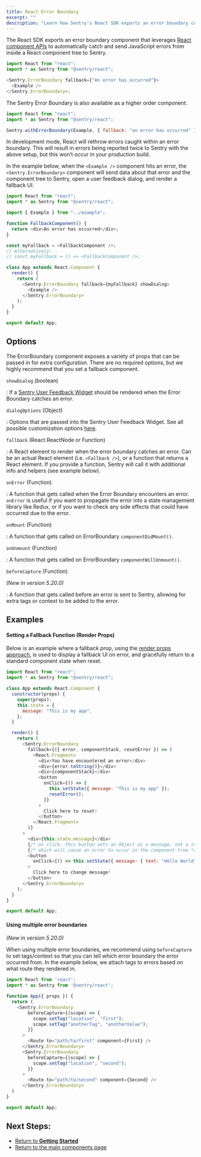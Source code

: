 ```yaml
---
title: React Error Boundary
excerpt: ""
description: "Learn how Sentry's React SDK exports an error boundary component that leverages React component APIs."
---
```


The React SDK exports an error boundary component that leverages [React component APIs](https://reactjs.org/docs/error-boundaries.html) to automatically catch and send JavaScript errors from inside a React component tree to Sentry.

```javascript
import React from "react";
import * as Sentry from "@sentry/react";

<Sentry.ErrorBoundary fallback={"An error has occurred"}>
  <Example />
</Sentry.ErrorBoundary>;
```

The Sentry Error Boundary is also available as a higher order component.

```javascript
import React from "react";
import * as Sentry from "@sentry/react";

Sentry.withErrorBoundary(Example, { fallback: "an error has occurred" });
```

<Alert level="warning" title="Note">

In development mode, React will rethrow errors caught within an error boundary. This will result in errors being reported twice to Sentry with the above setup, but this won’t occur in your production build.

</Alert>

In the example below, when the `<Example />` component hits an error, the `<Sentry.ErrorBoundary>` component will send data about that error and the component tree to Sentry, open a user feedback dialog, and render a fallback UI.

```javascript
import React from "react";
import * as Sentry from "@sentry/react";

import { Example } from "../example";

function FallbackComponent() {
  return <div>An error has occurred</div>;
}

const myFallback = <FallbackComponent />;
// Alternatively:
// const myFallback = () => <FallbackComponent />;

class App extends React.Component {
  render() {
    return (
      <Sentry.ErrorBoundary fallback={myFallback} showDialog>
        <Example />
      </Sentry.ErrorBoundary>
    );
  }
}

export default App;
```

## Options

The ErrorBoundary component exposes a variety of props that can be passed in for extra configuration. There are no required options, but we highly recommend that you set a fallback component.

`showDialog` (boolean)

: If a [Sentry User Feedback Widget](../../enriching-events/user-feedback/) should be rendered when the Error Boundary catches an error.

`dialogOptions` (Object)

: Options that are passed into the Sentry User Feedback Widget. See all possible customization options [here](../../enriching-events/user-feedback/#customizing-the-widget).

`fallback` (React.ReactNode or Function)

: A React element to render when the error boundary catches an error. Can be an actual React element (i.e. `<Fallback />`), or a function that returns a React element. If you provide a function, Sentry will call it with additional info and helpers (see example below).

`onError` (Function)

: A function that gets called when the Error Boundary encounters an error. `onError` is useful if you want to propagate the error into a state management library like Redux, or if you want to check any side effects that could have occurred due to the error.

`onMount` (Function)

: A function that gets called on ErrorBoundary `componentDidMount()`.

`onUnmount` (Function)

: A function that gets called on ErrorBoundary `componentWillUnmount()`.

`beforeCapture` (Function)

_(New in version 5.20.0)_

: A function that gets called before an error is sent to Sentry, allowing for extra tags or context to be added to the error.

## Examples

#### Setting a Fallback Function (Render Props)

Below is an example where a fallback prop, using the [render props approach](https://reactjs.org/docs/render-props.html), is used to display a fallback UI on error, and gracefully return to a standard component state when reset.

```javascript
import React from "react";
import * as Sentry from "@sentry/react";

class App extends React.Component {
  constructor(props) {
    super(props);
    this.state = {
      message: "This is my app",
    };
  }

  render() {
    return (
      <Sentry.ErrorBoundary
        fallback={({ error, componentStack, resetError }) => (
          <React.Fragment>
            <div>You have encountered an error</div>
            <div>{error.toString()}</div>
            <div>{componentStack}</div>
            <button
              onClick={() => {
                this.setState({ message: "This is my app" });
                resetError();
              }}
            >
              Click here to reset!
            </button>
          </React.Fragment>
        )}
      >
        <div>{this.state.message}</div>
        {/* on click, this button sets an Object as a message, not a string. */}
        {/* which will cause an error to occur in the component tree */}
        <button
          onClick={() => this.setState({ message: { text: "Hello World" } })}
        >
          Click here to change message!
        </button>
      </Sentry.ErrorBoundary>
    );
  }
}

export default App;
```

#### Using multiple error boundaries

_(New in version 5.20.0)_

When using multiple error boundaries, we recommend using `beforeCapture` to set tags/context so that you can tell which error boundary the error occurred from. In the example below, we attach tags to errors based on what route they rendered in.

```javascript
import React from 'react';
import * as Sentry from '@sentry/react';

function App({ props }) {
  return (
    <Sentry.ErrorBoundary
        beforeCapture={(scope) => {
          scope.setTag("location", "first");
          scope.setTag("anotherTag", "anotherValue");
        }}
      >
        <Route to="path/to/first" component={First} />
      </Sentry.ErrorBoundary>
      <Sentry.ErrorBoundary
        beforeCapture={(scope) => {
          scope.setTag("location", "second");
        }}
      >
        <Route to="path/to/second" component={Second} />
      </Sentry.ErrorBoundary>
  )
}

export default App;
```

## Next Steps:

- [Return to **Getting Started**](../../)
- [Return to the main components page](../)
